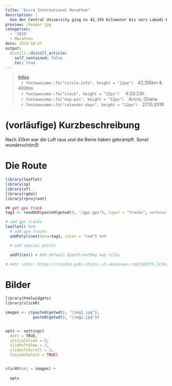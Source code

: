 ```yaml
---
title: "Accra International Marathon"
description: |
  Von der Central University ging es 42,195 Kilometer bis vors Labadi Beach Hotel. Hitze, Verkehr & eine Menge Chaos auf den Straßen. Ein Marathondebut, vor dem man sich nicht verstecken braucht.
preview: /header.jpg
categories: 
  - '2019'
  - Marathon
date: 2019-10-27
output:
  distill::distill_article:
    self_contained: false
    toc: true
---
```

>
<p style="text-align: left;"> 
<u><b> Infos </u></b><br>
&ensp;&thinsp;`r fontawesome::fa("circle-info", height = "12px")`&ensp;&thinsp;  42,195km & 400hm <br>
&ensp;&thinsp;`r fontawesome::fa("clock", height = "12px")` &ensp;&thinsp; 4:23:23h <br>
&ensp;&thinsp;`r fontawesome::fa("map-pin", height = "12px")`&ensp;&thinsp;  Accra, Ghana <br>
&ensp;&thinsp;`r fontawesome::fa("calendar-days", height = "12px")`&ensp;&thinsp; 27.10.2018  

# (vorläufige) Kurzbeschreibung
Nach 32km war die Luft raus und die Beine haben gekrampft. Sonst wunderschön😍

# Die Route
```r
library(leaflet)
library(sp)
library(sf)
library(rgdal)
library(rprojroot)

## get gpx track
tag1 <- readOGR(paste0(getwd(), "/gpx.gpx"), layer = "tracks", verbose = FALSE)

# add gpx tracks
leaflet() %>%
  # add gpx tracks
  addPolylines(data=tag1, color = "red") %>%

  # add special points

  addTiles() # Add default OpenStreetMap map tiles

# mehr infos: https://rstudio-pubs-static.s3.amazonaws.com/328775_2c54adb6ac734563b88c14bce515b012.html

```

# Bilder

```r
library(htmlwidgets)
library(slickR)

images <- c(paste0(getwd(), "/img1.jpg"),
            paste0(getwd(), "/img2.jpg"))


opts <- settings(
  dots = TRUE,
  initialSlide = 0,
  slidesToShow = 2, 
  slidesToScroll = 2, 
  focusOnSelect = TRUE)


slickR(obj = images) +
  
  opts

```